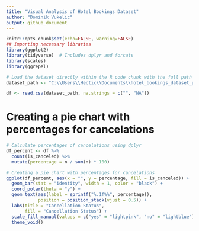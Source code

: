 ```yaml
---
title: "Visual Analysis of Hotel Bookings Dataset"
author: "Dominik Vukelic"
output: github_document
---
```


```r
knitr::opts_chunk$set(echo=FALSE, warning=FALSE)
## Importing necessary libraries
library(ggplot2)
library(tidyverse)  # Includes dplyr and forcats
library(scales)
library(ggrepel)
```

```r
# Load the dataset directly within the R code chunk with the full path
dataset_path <- "C:\\Users\\Hectic\\Documents\\hotel_bookings_dataset_project\\cleaned_starting_file\\hotel_bookings_cleaned.csv"

df <- read.csv(dataset_path, na.strings = c("", "NA"))
```
# Creating a pie chart with percentages for cancelations
```r
# Calculate percentages of cancelations using dplyr
df_percent <- df %>%
  count(is_canceled) %>%
  mutate(percentage = n / sum(n) * 100)

# Creating a pie chart with percentages for cancelations
ggplot(df_percent, aes(x = "", y = percentage, fill = is_canceled)) +
  geom_bar(stat = "identity", width = 1, color = "black") +
  coord_polar(theta = "y") +
  geom_text(aes(label = sprintf("%.1f%%", percentage)),
            position = position_stack(vjust = 0.5)) +
  labs(title = "Cancellation Status",
       fill = "Cancellation Status") +
  scale_fill_manual(values = c("yes" = "lightpink", "no" = "lightblue")) +  # Switched colors
  theme_void()
```


